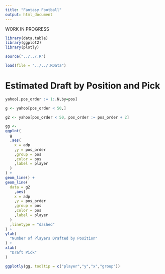 ---
title: "Fantasy Football"
output: html_document
---

WORK IN PROGRESS


```{r global}

library(data.table)
library(ggplot2)
library(plotly)

source("../../.R")

```

```{r data_pull}

load(file = "../../.RData")

```

# Estimated Draft by Position and Pick

```{r}

yahoo[,pos_order := 1:.N,by=pos]

g <- yahoo[pos_order < 50,]

g2 <- yahoo[pos_order < 50, pos_order := pos_order + 2]

gg <-
ggplot(
  g
  ,aes(
    x = adp
    ,y = pos_order
    ,group = pos
    ,color = pos
    ,label = player
  )
) + 
geom_line() +
geom_line(
  data = g2
    ,aes(
    x = adp
    ,y = pos_order
    ,group = pos
    ,color = pos
    ,label = player
  )
  ,linetype = "dashed"
) +
ylab(
  "Number of Players Drafted by Position"
) +
xlab(
  "Draft Pick"
)  

ggplotly(gg, tooltip = c("player","y","x","group"))

```


